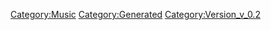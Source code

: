 {{Music
 |Name=What 'bout my star? @Formo
 |ID=145
 |Cov=146
 |Cd=6
 |Nam=139
 |Div=139
 |Ma=2
 |SerieId=2
 |SerieLogoId=2
 |WavId=146
 |VariationId=0
 |Dsc=139
 |Strt=10
 |ValkyrieBattle=1
 |ValkyrieIntro=1
 |ValkyrieIntroSky=1
 |DivaSolo=1
 |DivaMulti=1
 |Exp=2
 |OfficialName=What 'bout my star? @Formo
 |VocalName=ランカ・リー＝中島愛、シェリル・ノーム starring May'n
 |Description=作品：マクロスF<br /><br />歌手：シェリル・ノーム starring May'n、<br />　　　ランカ・リー＝中島愛<br /><br />作詞：hal<br />作曲：菅野よう子
 |StoryTitle=
 |StoryDesc=
 |BuyURL=https://recochoku.jp/song/S20154452/single?ds=34295882
 |BannerId=3
 |AnmStoreURL=https://anime.dmkt-sp.jp/animestore/ci_pc?workId=20494
}}
[[Category:Music]]
[[Category:Generated]]
[[Category:Version_v_0.2]]
